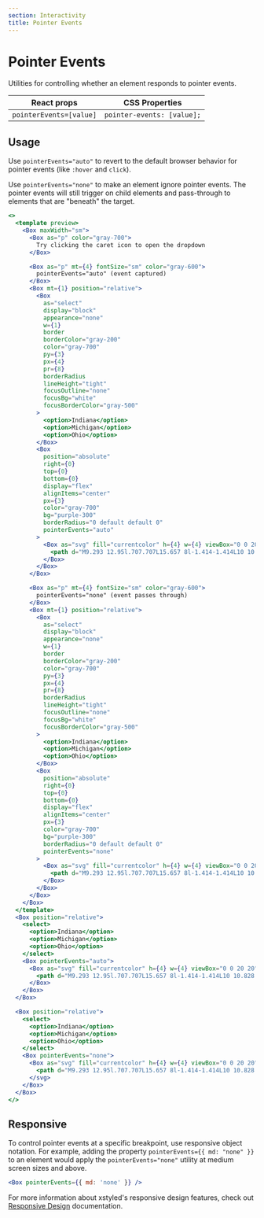 ```yaml
---
section: Interactivity
title: Pointer Events
---
```


# Pointer Events

Utilities for controlling whether an element responds to pointer events.

| React props             | CSS Properties             |
| ----------------------- | -------------------------- |
| `pointerEvents=[value]` | `pointer-events: [value];` |

## Usage

Use `pointerEvents="auto"` to revert to the default browser behavior for pointer events (like `:hover` and `click`).

Use `pointerEvents="none"` to make an element ignore pointer events. The pointer events will still trigger on child elements and pass-through to elements that are "beneath" the target.

```jsx preview
<>
  <template preview>
    <Box maxWidth="sm">
      <Box as="p" color="gray-700">
        Try clicking the caret icon to open the dropdown
      </Box>

      <Box as="p" mt={4} fontSize="sm" color="gray-600">
        pointerEvents="auto" (event captured)
      </Box>
      <Box mt={1} position="relative">
        <Box
          as="select"
          display="block"
          appearance="none"
          w={1}
          border
          borderColor="gray-200"
          color="gray-700"
          py={3}
          px={4}
          pr={8}
          borderRadius
          lineHeight="tight"
          focusOutline="none"
          focusBg="white"
          focusBorderColor="gray-500"
        >
          <option>Indiana</option>
          <option>Michigan</option>
          <option>Ohio</option>
        </Box>
        <Box
          position="absolute"
          right={0}
          top={0}
          bottom={0}
          display="flex"
          alignItems="center"
          px={3}
          color="gray-700"
          bg="purple-300"
          borderRadius="0 default default 0"
          pointerEvents="auto"
        >
          <Box as="svg" fill="currentcolor" h={4} w={4} viewBox="0 0 20 20">
            <path d="M9.293 12.95l.707.707L15.657 8l-1.414-1.414L10 10.828 5.757 6.586 4.343 8z" />
          </Box>
        </Box>
      </Box>

      <Box as="p" mt={4} fontSize="sm" color="gray-600">
        pointerEvents="none" (event passes through)
      </Box>
      <Box mt={1} position="relative">
        <Box
          as="select"
          display="block"
          appearance="none"
          w={1}
          border
          borderColor="gray-200"
          color="gray-700"
          py={3}
          px={4}
          pr={8}
          borderRadius
          lineHeight="tight"
          focusOutline="none"
          focusBg="white"
          focusBorderColor="gray-500"
        >
          <option>Indiana</option>
          <option>Michigan</option>
          <option>Ohio</option>
        </Box>
        <Box
          position="absolute"
          right={0}
          top={0}
          bottom={0}
          display="flex"
          alignItems="center"
          px={3}
          color="gray-700"
          bg="purple-300"
          borderRadius="0 default default 0"
          pointerEvents="none"
        >
          <Box as="svg" fill="currentcolor" h={4} w={4} viewBox="0 0 20 20">
            <path d="M9.293 12.95l.707.707L15.657 8l-1.414-1.414L10 10.828 5.757 6.586 4.343 8z" />
          </Box>
        </Box>
      </Box>
    </Box>
  </template>
  <Box position="relative">
    <select>
      <option>Indiana</option>
      <option>Michigan</option>
      <option>Ohio</option>
    </select>
    <Box pointerEvents="auto">
      <Box as="svg" fill="currentcolor" h={4} w={4} viewBox="0 0 20 20">
        <path d="M9.293 12.95l.707.707L15.657 8l-1.414-1.414L10 10.828 5.757 6.586 4.343 8z" />
      </Box>
    </Box>
  </Box>

  <Box position="relative">
    <select>
      <option>Indiana</option>
      <option>Michigan</option>
      <option>Ohio</option>
    </select>
    <Box pointerEvents="none">
      <Box as="svg" fill="currentcolor" h={4} w={4} viewBox="0 0 20 20">
        <path d="M9.293 12.95l.707.707L15.657 8l-1.414-1.414L10 10.828 5.757 6.586 4.343 8z" />
      </svg>
    </Box>
  </Box>
</>
```

## Responsive

To control pointer events at a specific breakpoint, use responsive object notation. For example, adding the property `pointerEvents={{ md: "none" }}` to an element would apply the `pointerEvents="none"` utility at medium screen sizes and above.

```jsx
<Box pointerEvents={{ md: 'none' }} />
```

For more information about xstyled's responsive design features, check out [Responsive Design](@TODO-link) documentation.
